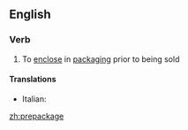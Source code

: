 ==English==

===Verb===
{{en-verb|prepackag|ing}}

# To [[enclose]] in [[packaging]] prior to being sold

====Translations====
{{top}}
* Italian: {{t-|it|preconfezionare}}
{{mid}}

{{bottom}}

[[zh:prepackage]]